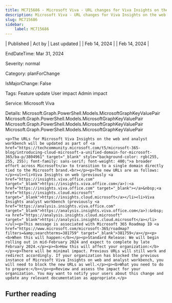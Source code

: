 ```yaml
---
title: MC715686 - Microsoft Viva - URL changes for Viva Insights on the web and analyst workbench
description: Microsoft Viva - URL changes for Viva Insights on the web and analyst workbench
slug: MC715686
sidebar:
    label: MC715686
---
```



| Published | Act by | Last updated |
| Feb 14, 2024 |  | Feb 14, 2024 |

EndDateTime: Mar 31, 2024

Severity: normal

Category: planForChange

IsMajorChange: False

Tags: Feature update User impact Admin impact

Service: Microsoft Viva

Details: Microsoft.Graph.PowerShell.Models.MicrosoftGraphKeyValuePair Microsoft.Graph.PowerShell.Models.MicrosoftGraphKeyValuePair Microsoft.Graph.PowerShell.Models.MicrosoftGraphKeyValuePair Microsoft.Graph.PowerShell.Models.MicrosoftGraphKeyValuePair

```
<p>The URLs for Microsoft Viva Insights on the web and analyst workbench will be updated as part of <a href="https://techcommunity.microsoft.com/t5/microsoft-365-blog/introducing-cloud-microsoft-a-unified-domain-for-microsoft-365/ba-p/3804961" target="_blank" style="background-color: rgb(255, 255, 255); font-family: sans-serif; font-weight: 400;">a broader effort across Microsoft</a> to transition to a single domain directly tied to the Microsoft brand.<br></p><p>The new URLs are as follows:</p><ul><li>Viva Insights on web (previously <a href="https://insights.viva.office.com" target="_blank">https://insights.viva.office.com</a>):<a href="https://insights.viva.office.com" target="_blank"></a>&nbsp;<a href="https://insights.cloud.microsoft" target="_blank">https://insights.cloud.microsoft</a></li><li>Viva Insights analyst workbench (previously <a href="https://analysis.insights.viva.office.com" target="_blank">https://analysis.insights.viva.office.com</a>):&nbsp;<a href="https://analysis.insights.cloud.microsoft" target="_blank">https://analysis.insights.cloud.microsoft</a></li></ul><p>This message is associated with Microsoft 365 Roadmap ID <a href="https://www.microsoft.com/microsoft-365/roadmap?filters=&amp;searchterms=381759" target="_blank">381759</a></p><p><b>When this will happen:</b></p><p>Standard Release: We will begin rolling out in mid-February 2024 and expect to complete by late February 2024.</p><p><b>How this will affect your organization:</b></p><p>There will be minimal impact. Previous URLs will still work and redirect accordingly. If your organization has blocked the previous instance of Microsoft Viva Insights on web and analyst workbench, you will need to block the new URLs as well.</p><p><b>What you need to do to prepare:</b></p><p>Review and assess the impact for your organization. You may want to notify your users about this change and update any relevant documentation as appropriate.</p>
```

## Further reading
